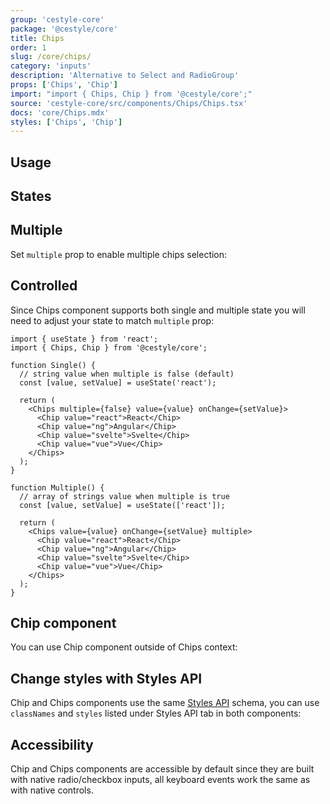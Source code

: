 ```yaml
---
group: 'cestyle-core'
package: '@cestyle/core'
title: Chips
order: 1
slug: /core/chips/
category: 'inputs'
description: 'Alternative to Select and RadioGroup'
props: ['Chips', 'Chip']
import: "import { Chips, Chip } from '@cestyle/core';"
source: 'cestyle-core/src/components/Chips/Chips.tsx'
docs: 'core/Chips.mdx'
styles: ['Chips', 'Chip']
---
```



## Usage

<Demo data={ChipsDemos.configurator} />

## States

<Demo data={ChipsDemos.states} />

## Multiple

Set `multiple` prop to enable multiple chips selection:

<Demo data={ChipsDemos.type} />

## Controlled

Since Chips component supports both single and multiple state you will need to adjust your state to match `multiple` prop:

```tsx
import { useState } from 'react';
import { Chips, Chip } from '@cestyle/core';

function Single() {
  // string value when multiple is false (default)
  const [value, setValue] = useState('react');

  return (
    <Chips multiple={false} value={value} onChange={setValue}>
      <Chip value="react">React</Chip>
      <Chip value="ng">Angular</Chip>
      <Chip value="svelte">Svelte</Chip>
      <Chip value="vue">Vue</Chip>
    </Chips>
  );
}

function Multiple() {
  // array of strings value when multiple is true
  const [value, setValue] = useState(['react']);

  return (
    <Chips value={value} onChange={setValue} multiple>
      <Chip value="react">React</Chip>
      <Chip value="ng">Angular</Chip>
      <Chip value="svelte">Svelte</Chip>
      <Chip value="vue">Vue</Chip>
    </Chips>
  );
}
```

## Chip component

You can use Chip component outside of Chips context:

<Demo data={ChipsDemos.chip} />

## Change styles with Styles API

Chip and Chips components use the same [Styles API](/theming/styles-api/) schema,
you can use `classNames` and `styles` listed under Styles API tab in both components:

<Demo data={ChipsDemos.stylesApi} />

## Accessibility

Chip and Chips components are accessible by default since they are built with native radio/checkbox inputs,
all keyboard events work the same as with native controls.

